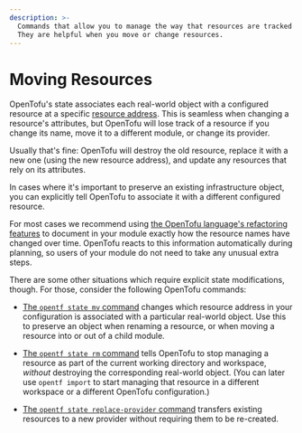 ```yaml
---
description: >-
  Commands that allow you to manage the way that resources are tracked in state.
  They are helpful when you move or change resources.
---
```


# Moving Resources

OpenTofu's state associates each real-world object with a configured resource
at a specific [resource address](/docs/cli/state/resource-addressing). This
is seamless when changing a resource's attributes, but OpenTofu will lose track
of a resource if you change its name, move it to a different module, or change
its provider.

Usually that's fine: OpenTofu will destroy the old resource, replace it with a
new one (using the new resource address), and update any resources that rely on
its attributes.

In cases where it's important to preserve an existing infrastructure object, you
can explicitly tell OpenTofu to associate it with a different configured
resource.

For most cases we recommend using
[the OpenTofu language's refactoring features](/docs/language/modules/develop/refactoring)
to document in your module exactly how the resource names have changed over
time. OpenTofu reacts to this information automatically during planning, so users of your module do not need to take any unusual extra steps.

There are some other situations which require explicit state modifications,
though. For those, consider the following OpenTofu commands:

- [The `opentf state mv` command](/docs/cli/commands/state/mv) changes
  which resource address in your configuration is associated with a particular
  real-world object. Use this to preserve an object when renaming a resource, or
  when moving a resource into or out of a child module.

- [The `opentf state rm` command](/docs/cli/commands/state/rm) tells
  OpenTofu to stop managing a resource as part of the current working directory
  and workspace, _without_ destroying the corresponding real-world object. (You
  can later use `opentf import` to start managing that resource in a
  different workspace or a different OpenTofu configuration.)

- [The `opentf state replace-provider` command](/docs/cli/commands/state/replace-provider)
  transfers existing resources to a new provider without requiring them to be
  re-created.
